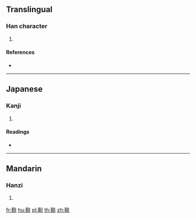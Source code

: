{{character info/new}}
==Translingual==

===Han character===
{{Han char|rn=177|rad=革|as=05|sn=14|four=47510|canj=TJBM}}

# {{defn|Han|sort=革05}}

====References====
* {{Han ref|kx=1386.180|dkj=42762|dj=1900.360|hdz=74330.080|uh=977B|ud=38779|bh=E4C5|bd=58565}}

----

==Japanese==

===Kanji===
{{ja-kanji|grade=|rs=革05}}

# {{defn|lang=ja|sort=革05}}

====Readings====
* {{ja-readings|on=[[そ]] (so), [[たつ]] (tatsu)|kun=[[おもがい]] (omogai)}}

----

==Mandarin==

===Hanzi===
{{cmn-hanzi|pin=[[zǔ]] ([[zu3]])|wg=tsu<sup>3</sup>}}

# {{defn|lang=cmn|sort=革05}}

[[fr:靻]]
[[hu:靻]]
[[pl:靻]]
[[th:靻]]
[[zh:靻]]